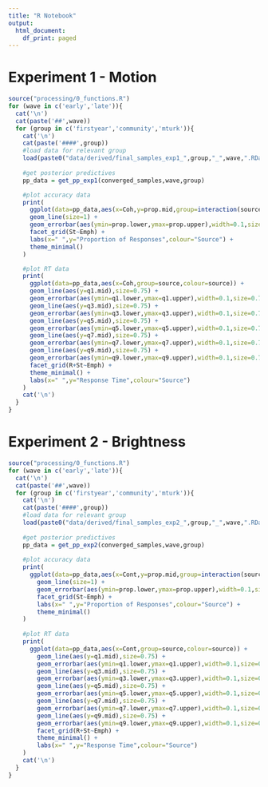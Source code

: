 ```yaml
---
title: "R Notebook"
output:
  html_document:
    df_print: paged
---
```


# Experiment 1 - Motion

```r
source("processing/0_functions.R")
for (wave in c('early','late')){
  cat('\n')  
  cat(paste('##',wave))
  for (group in c('firstyear','community','mturk')){
    cat('\n') 
    cat(paste('####',group))
    #load data for relevant group
    load(paste0("data/derived/final_samples_exp1_",group,"_",wave,".RData"))
    
    #get posterior predictives
    pp_data = get_pp_exp1(converged_samples,wave,group)

    #plot accuracy data
    print(
      ggplot(data=pp_data,aes(x=Coh,y=prop.mid,group=interaction(source,R),colour=source)) +
      geom_line(size=1) +
      geom_errorbar(aes(ymin=prop.lower,ymax=prop.upper),width=0.1,size=1) +
      facet_grid(St~Emph) +
      labs(x=" ",y="Proportion of Responses",colour="Source") +
      theme_minimal()
    )

    #plot RT data
    print(
      ggplot(data=pp_data,aes(x=Coh,group=source,colour=source)) +
      geom_line(aes(y=q1.mid),size=0.75) +
      geom_errorbar(aes(ymin=q1.lower,ymax=q1.upper),width=0.1,size=0.75) +
      geom_line(aes(y=q3.mid),size=0.75) +
      geom_errorbar(aes(ymin=q3.lower,ymax=q3.upper),width=0.1,size=0.75) +
      geom_line(aes(y=q5.mid),size=0.75) +
      geom_errorbar(aes(ymin=q5.lower,ymax=q5.upper),width=0.1,size=0.75) +
      geom_line(aes(y=q7.mid),size=0.75) +
      geom_errorbar(aes(ymin=q7.lower,ymax=q7.upper),width=0.1,size=0.75) +
      geom_line(aes(y=q9.mid),size=0.75) +
      geom_errorbar(aes(ymin=q9.lower,ymax=q9.upper),width=0.1,size=0.75) +
      facet_grid(R+St~Emph) +
      theme_minimal() +
      labs(x=" ",y="Response Time",colour="Source")
    )
    cat('\n')
  }
}
```

# Experiment 2 - Brightness

```r
source("processing/0_functions.R")
for (wave in c('early','late')){
  cat('\n')
  cat(paste('##',wave))
  for (group in c('firstyear','community','mturk')){
    cat('\n')
    cat(paste('####',group))
    #load data for relevant group
    load(paste0("data/derived/final_samples_exp2_",group,"_",wave,".RData"))
    
    #get posterior predictives
    pp_data = get_pp_exp2(converged_samples,wave,group)
    
    #plot accuracy data
    print(
      ggplot(data=pp_data,aes(x=Cont,y=prop.mid,group=interaction(source,R),colour=source)) +
        geom_line(size=1) +
        geom_errorbar(aes(ymin=prop.lower,ymax=prop.upper),width=0.1,size=1) +
        facet_grid(St~Emph) +
        labs(x=" ",y="Proportion of Responses",colour="Source") +
        theme_minimal()
    )
    
    #plot RT data
    print(
      ggplot(data=pp_data,aes(x=Cont,group=source,colour=source)) +
        geom_line(aes(y=q1.mid),size=0.75) +
        geom_errorbar(aes(ymin=q1.lower,ymax=q1.upper),width=0.1,size=0.75) +
        geom_line(aes(y=q3.mid),size=0.75) +
        geom_errorbar(aes(ymin=q3.lower,ymax=q3.upper),width=0.1,size=0.75) +
        geom_line(aes(y=q5.mid),size=0.75) +
        geom_errorbar(aes(ymin=q5.lower,ymax=q5.upper),width=0.1,size=0.75) +
        geom_line(aes(y=q7.mid),size=0.75) +
        geom_errorbar(aes(ymin=q7.lower,ymax=q7.upper),width=0.1,size=0.75) +
        geom_line(aes(y=q9.mid),size=0.75) +
        geom_errorbar(aes(ymin=q9.lower,ymax=q9.upper),width=0.1,size=0.75) +
        facet_grid(R+St~Emph) +
        theme_minimal() +
        labs(x=" ",y="Response Time",colour="Source")
    )
    cat('\n')
  }
}
```

